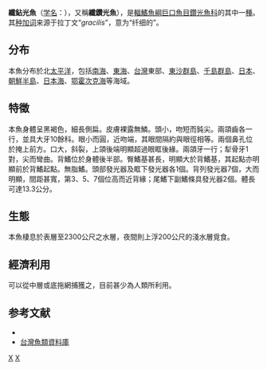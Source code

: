 {{Speciesbox
| genus = Sigmops
| species = gracile
| image = Sigmops gracilis.jpg
| status = NE
| authority = [[Günther|Günther]], 1878
| synonyms = *''Gonostoma gracile'' Günther, 1878
*''Sigmops gracile'' Günther, 1878
}}
'''纖鉆光魚'''（[[学名|学名]]：{{lang|la|'''''Sigmops gracilis'''''}}），又稱'''纖鑽光魚'''），是[[輻鰭魚綱|輻鰭魚綱]][[巨口魚目|巨口魚目]][[鑽光魚科|鑽光魚科]]的其中一[[種|種]]。其[[种加词|种加词]]来源于拉丁文“''gracilis''”，意为“纤细的”。

==分布==
本魚分布於北[[太平洋|太平洋]]，包括[[南海|南海]]、[[東海|東海]]、[[台灣|台灣]]東部、[[東沙群島|東沙群島]]、[[千島群島|千島群島]]、[[日本|日本]]、[[朝鮮半島|朝鮮半島]]、[[日本海|日本海]]、[[鄂霍次克海|鄂霍次克海]]等海域。

==特徵==
本魚身體呈黑褐色，細長側扁。皮膚裸露無鱗。頭小，吻短而鈍尖。兩頜齒各一行，並具大牙10餘科。眼小而圓，近吻端，其眼間隔約與眼徑相等。兩個鼻孔位於掩上前方。口大，斜裂，上頜後端明顯超過眼眶後緣。兩頜牙一行；犁骨牙1對，尖而彎曲。背鰭位於身體後半部。臀鰭基甚長，明顯大於背鰭基，其起點亦明顯前於背鰭起點。無脂鰭。頭部發光器及眶下發光器各1個。背列發光器7個，大而明顯，間距甚寬，第3、5、7個位高而近背緣；尾鰭下副鰭條具發光器2個。體長可達13.3公分。

==生態==
本魚棲息於表層至2300公尺之水層，夜間則上浮200公尺的淺水層覓食。

==經濟利用==
可以從中層或底拖網捕獲之，目前甚少為人類所利用。

==参考文献==
* {{TaiBNET| zh=纖鑽光魚 | id=382934 | binomial=Sigmops gracilis | authority=Günther, 1878 | var= | accessdate=2013-01-24}}
*[http://fishdb.sinica.edu.tw/ 台灣魚類資料庫] {{Wayback|url=http://fishdb.sinica.edu.tw/ |date=20160304193340 }}
{{Taxonbar}}

[[Category:1878年描述的鱼类|X]]
[[Category:鑽光魚屬|X]]